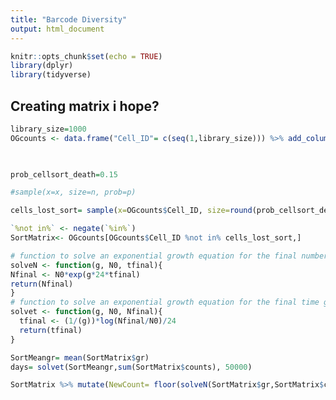 ```yaml
---
title: "Barcode Diversity"
output: html_document
---
```


```r
knitr::opts_chunk$set(echo = TRUE)
library(dplyr)
library(tidyverse)
```

## Creating matrix i hope?

```r
library_size=1000
OGcounts <- data.frame("Cell_ID"= c(seq(1,library_size))) %>% add_column(gr= rnorm(nrow(.), mean=0.022, sd=0.004)) %>% add_column(counts= c(rep(1,library_size)))%>% mutate(abund= OGcounts$counts/sum(OGcounts$counts))

 

```


```r
prob_cellsort_death=0.15

#sample(x=x, size=n, prob=p)

cells_lost_sort= sample(x=OGcounts$Cell_ID, size=round(prob_cellsort_death*sum(OGcounts$counts)), prob =OGcounts$abund )

```

```r
`%not in%` <- negate(`%in%`)
SortMatrix<- OGcounts[OGcounts$Cell_ID %not in% cells_lost_sort,]

```
```r
# function to solve an exponential growth equation for the final number of cells given growth rate, starting number of cells, and the final time point
solveN <- function(g, N0, tfinal){
Nfinal <- N0*exp(g*24*tfinal)
return(Nfinal)
}
# function to solve an exponential growth equation for the final time given growth rate, starting number of cells, and the final number of cells
solvet <- function(g, N0, Nfinal){
  tfinal <- (1/(g))*log(Nfinal/N0)/24
  return(tfinal)
}
```

```r
SortMeangr= mean(SortMatrix$gr)
days= solvet(SortMeangr,sum(SortMatrix$counts), 50000)

```


```r
SortMatrix %>% mutate(NewCount= floor(solveN(SortMatrix$gr,SortMatrix$counts,days)))

```

